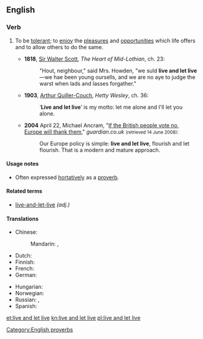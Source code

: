 ==English==

===Verb===
{{head|en|verb|head=[[live]] [[and]] [[let]] [[live]]}}

# {{context|idiomatic|lang=en}} To be [[tolerant]]; to [[enjoy]] the [[pleasure]]s and [[opportunity|opportunities]] which life offers and to allow others to do the same.
#* '''1818''', [[w:Sir_Walter_Scott|Sir Walter Scott]], ''The Heart of Mid-Lothian'', ch. 23:
#*: "Hout, neighbour," said Mrs. Howden, "we suld '''live and let live'''—we hae been young oursells, and we are no aye to judge the warst when lads and lasses forgather."
#* '''1903''', [[w:Arthur_Quiller-Couch|Arthur Quiller-Couch]], ''Hetty Wesley'', ch. 36:
#*: ‘'''Live and let live'''’ is my motto: let me alone and I'll let you alone.
#* '''2004''' April 22, Michael Ancram, "[http://www.guardian.co.uk/politics/2004/apr/22/eu.world If the British people vote no, Europe will thank them]," ''guardian.co.uk'' <small>(retrieved 14 June 2008)</small>:
#*: Our Europe policy is simple: '''live and let live''', flourish and let flourish. That is a modern and mature approach.

====Usage notes====
* Often expressed [[hortative]]ly as a [[proverb]].

====Related terms====
* [[live-and-let-live]] ''(adj.)''

====Translations====
{{trans-top|be tolerant}}
* Chinese:
*: Mandarin: {{t-|cmn|己立立人，己達達人|sc=Hani}}, {{t-|cmn|己立立人，己达达人|tr=jǐlìlìrén, jǐdádárén|sc=Hani}}
* Dutch: {{t-|nl|leef en laat leven}}
* Finnish: {{t-|fi|elää ja antaa elää}}
* French: {{t-|fr|vivre et laisser vivre}}
* German: {{t+|de|leben und leben lassen}}
{{trans-mid}}
* Hungarian: {{t-|hu|élni és élni hagyni}}
* Norwegian: {{t-|no|lev og la leve}}
* Russian: {{t-|ru|живи и дай жить другим|tr=živí i daj žit' drugím}},  {{t-|ru|сам живи и другим жить не мешай|tr=sam živí i drugím žit’ ne mešáj}}
* Spanish: {{t-|es|vive y deja vivir}}
{{trans-bottom}}

[[Category:English proverbs]]

[[et:live and let live]]
[[kn:live and let live]]
[[pl:live and let live]]